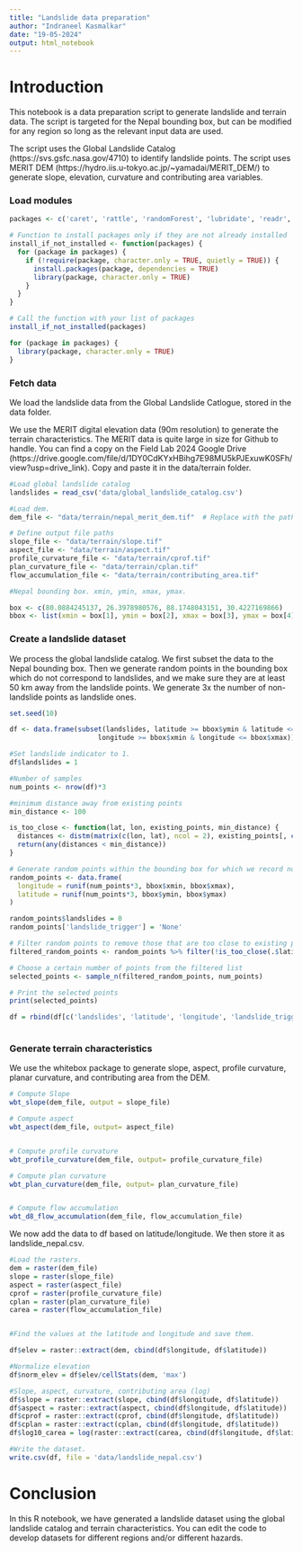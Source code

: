 ```yaml
---
title: "Landslide data preparation"
author: "Indraneel Kasmalkar"
date: "19-05-2024"
output: html_notebook
---
```


# Introduction

This notebook is a data preparation script to generate landslide and terrain data. The script is targeted for the Nepal bounding box, but can be modified for any region so long as the relevant input data are used.

The script uses the Global Landslide Catalog (https://svs.gsfc.nasa.gov/4710) to identify landslide points.
The script uses MERIT DEM (https://hydro.iis.u-tokyo.ac.jp/~yamadai/MERIT_DEM/) to generate slope, elevation, curvature and contributing area variables.

### Load modules

```r
packages <- c('caret', 'rattle', 'randomForest', 'lubridate', 'readr', 'raster', 'geosphere','tidyr', 'dplyr', 'whitebox') 

# Function to install packages only if they are not already installed
install_if_not_installed <- function(packages) {
  for (package in packages) {
    if (!require(package, character.only = TRUE, quietly = TRUE)) {
      install.packages(package, dependencies = TRUE)
      library(package, character.only = TRUE)
    }
  }
}

# Call the function with your list of packages
install_if_not_installed(packages)

for (package in packages) {
  library(package, character.only = TRUE)
}
```

### Fetch data

We load the landslide data from the Global Landslide Catlogue, stored in the data folder.

We use the MERIT digital elevation data (90m resolution) to generate the terrain characteristics. The MERIT data is quite large in size for Github to handle. You can find a copy on the Field Lab 2024 Google Drive (https://drive.google.com/file/d/1DY0CdKYxHBihg7E98MU5kPJExuwK0SFh/view?usp=drive_link). Copy and paste it in the data/terrain folder.  

```r

#Load global landslide catalog
landslides = read_csv('data/global_landslide_catalog.csv')

#Load dem.
dem_file <- "data/terrain/nepal_merit_dem.tif"  # Replace with the path to your DEM file

# Define output file paths
slope_file <- "data/terrain/slope.tif"
aspect_file <- "data/terrain/aspect.tif"
profile_curvature_file <- "data/terrain/cprof.tif"
plan_curvature_file <- "data/terrain/cplan.tif"
flow_accumulation_file <- "data/terrain/contributing_area.tif"

#Nepal bounding box. xmin, ymin, xmax, ymax.

box <- c(80.0884245137, 26.3978980576, 88.1748043151, 30.4227169866)
bbox <- list(xmin = box[1], ymin = box[2], xmax = box[3], ymax = box[4])

```
### Create a landslide dataset

We process the global landslide catalog. We first subset the data to the Nepal bounding box. Then we generate random points in the bounding box which do not correspond to landslides, and we make sure they are at least 50 km away from the landslide points. We generate 3x the number of non-landslide points as landslide ones.

```r

set.seed(10)

df <- data.frame(subset(landslides, latitude >= bbox$ymin & latitude <= bbox$ymax & 
                      longitude >= bbox$xmin & longitude <= bbox$xmax))

#Set landslide indicator to 1.
df$landslides = 1

#Number of samples
num_points <- nrow(df)*3

#minimum distance away from existing points
min_distance <- 100

is_too_close <- function(lat, lon, existing_points, min_distance) {
  distances <- distm(matrix(c(lon, lat), ncol = 2), existing_points[, c("longitude", "latitude")], fun = distHaversine)
  return(any(distances < min_distance))
}

# Generate random points within the bounding box for which we record no landslides. We need to make sure they are far from the landslide points.
random_points <- data.frame(
  longitude = runif(num_points*3, bbox$xmin, bbox$xmax),
  latitude = runif(num_points*3, bbox$ymin, bbox$ymax)
)

random_points$landslides = 0
random_points['landslide_trigger'] = 'None'

# Filter random points to remove those that are too close to existing points
filtered_random_points <- random_points %>% filter(!is_too_close(.$latitude, .$longitude, df, min_distance))

# Choose a certain number of points from the filtered list
selected_points <- sample_n(filtered_random_points, num_points)

# Print the selected points
print(selected_points)

df = rbind(df[c('landslides', 'latitude', 'longitude', 'landslide_trigger')], selected_points)
 
```


### Generate terrain characteristics

We use the whitebox package to generate slope, aspect, profile curvature, planar curvature, and contributing area from the DEM.

```r

# Compute Slope
wbt_slope(dem_file, output = slope_file)

# Compute aspect
wbt_aspect(dem_file, output= aspect_file)


# Compute profile curvature
wbt_profile_curvature(dem_file, output= profile_curvature_file)

# Compute plan curvature
wbt_plan_curvature(dem_file, output= plan_curvature_file)


# Compute flow accumulation
wbt_d8_flow_accumulation(dem_file, flow_accumulation_file)

```

We now add the data to df based on latitude/longitude. We then store it as landslide_nepal.csv.

```r

#Load the rasters.
dem = raster(dem_file)
slope = raster(slope_file)
aspect = raster(aspect_file)
cprof = raster(profile_curvature_file)
cplan = raster(plan_curvature_file)
carea = raster(flow_accumulation_file)


#Find the values at the latitude and longitude and save them.

df$elev = raster::extract(dem, cbind(df$longitude, df$latitude))

#Normalize elevation
df$norm_elev = df$elev/cellStats(dem, 'max')

#Slope, aspect, curvature, contributing area (log)
df$slope = raster::extract(slope, cbind(df$longitude, df$latitude))
df$aspect = raster::extract(aspect, cbind(df$longitude, df$latitude))
df$cprof = raster::extract(cprof, cbind(df$longitude, df$latitude))
df$cplan = raster::extract(cplan, cbind(df$longitude, df$latitude))
df$log10_carea = log(raster::extract(carea, cbind(df$longitude, df$latitude)))

#Write the dataset.
write.csv(df, file = 'data/landslide_nepal.csv')
```

# Conclusion

In this R notebook, we have generated a landslide dataset using the global landslide catalog and terrain characteristics. You can edit the code to develop datasets for different regions and/or different hazards.


